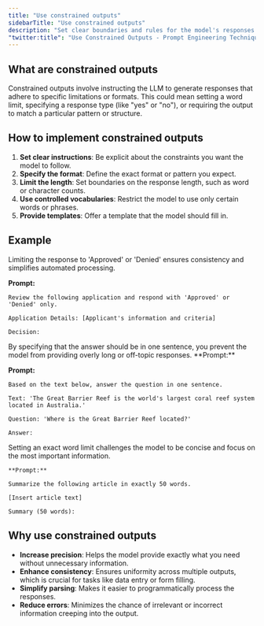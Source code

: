 ```yaml
---
title: "Use constrained outputs"
sidebarTitle: "Use constrained outputs"
description: "Set clear boundaries and rules for the model's responses to improve accuracy, consistency, and utility"
"twitter:title": "Use Constrained Outputs - Prompt Engineering Techniques"
---
```



## What are constrained outputs

Constrained outputs involve instructing the LLM to generate responses that adhere to specific limitations or formats. This could mean setting a word limit, specifying a response type (like "yes" or "no"), or requiring the output to match a particular pattern or structure.

## How to implement constrained outputs

1. **Set clear instructions**: Be explicit about the constraints you want the model to follow.
2. **Specify the format**: Define the exact format or pattern you expect.
3. **Limit the length**: Set boundaries on the response length, such as word or character counts.
4. **Use controlled vocabularies**: Restrict the model to use only certain words or phrases.
5. **Provide templates**: Offer a template that the model should fill in.

## Example

<AccordionGroup>
  <Accordion title="Example 1: Binary Classification.">
  Limiting the response to 'Approved' or 'Denied' ensures consistency and simplifies automated processing.

**Prompt:**

```
Review the following application and respond with 'Approved' or 'Denied' only.

Application Details: [Applicant's information and criteria]

Decision:
```

</Accordion>

  <Accordion title="Example 2: Short Answer Generation.">
  By specifying that the answer should be in one sentence, you prevent the model from providing overly long or off-topic responses.  **Prompt:**

**Prompt:**

```
Based on the text below, answer the question in one sentence.

Text: 'The Great Barrier Reef is the world's largest coral reef system located in Australia.'

Question: 'Where is the Great Barrier Reef located?'

Answer:
```

  </Accordion>

  <Accordion title="Example 3: Technical writing.">
  Setting an exact word limit challenges the model to be concise and focus on the most important information.

    **Prompt:**

```
Summarize the following article in exactly 50 words.

[Insert article text]

Summary (50 words):
```

  </Accordion>

</AccordionGroup>

## Why use constrained outputs

- **Increase precision**: Helps the model provide exactly what you need without unnecessary information.
- **Enhance consistency**: Ensures uniformity across multiple outputs, which is crucial for tasks like data entry or form filling.
- **Simplify parsing**: Makes it easier to programmatically process the responses.
- **Reduce errors**: Minimizes the chance of irrelevant or incorrect information creeping into the output.

<QuestionsSection />
